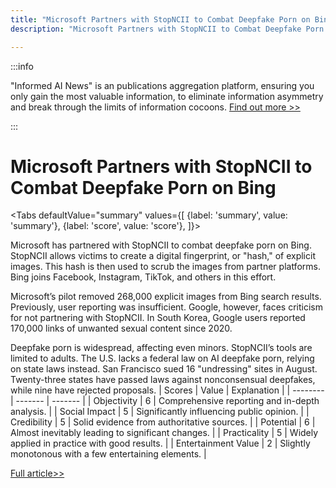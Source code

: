 ```yaml
---
title: "Microsoft Partners with StopNCII to Combat Deepfake Porn on Bing"
description: "Microsoft Partners with StopNCII to Combat Deepfake Porn on Bing"

---
```



:::info

"Informed AI News" is an publications aggregation platform, ensuring you only gain the most valuable information, to eliminate information asymmetry and break through the limits of information cocoons.  [Find out more >>](/)

:::

# Microsoft Partners with StopNCII to Combat Deepfake Porn on Bing


<Tabs
	defaultValue="summary"
	values={[
	{label: 'summary', value: 'summary'},
	{label: 'score', value: 'score'},
]}>
<TabItem value="summary">


Microsoft has partnered with StopNCII to combat deepfake porn on Bing. StopNCII allows victims to create a digital fingerprint, or "hash," of explicit images. This hash is then used to scrub the images from partner platforms. Bing joins Facebook, Instagram, TikTok, and others in this effort.

Microsoft’s pilot removed 268,000 explicit images from Bing search results. Previously, user reporting was insufficient. Google, however, faces criticism for not partnering with StopNCII. In South Korea, Google users reported 170,000 links of unwanted sexual content since 2020.

Deepfake porn is widespread, affecting even minors. StopNCII’s tools are limited to adults. The U.S. lacks a federal law on AI deepfake porn, relying on state laws instead. San Francisco sued 16 "undressing" sites in August. Twenty-three states have passed laws against nonconsensual deepfakes, while nine have rejected proposals.
</TabItem>
<TabItem value="score">
	| Scores     | Value   | Explanation |
	| -------- | ------- | ------- |
	| Objectivity  | 6    | Comprehensive reporting and in-depth analysis.    |
	| Social Impact | 5     | Significantly influencing public opinion.    |
	| Credibility    | 5    | Solid evidence from authoritative sources.    |
	| Potential    | 6    | Almost inevitably leading to significant changes.    |
	| Practicality    | 5    | Widely applied in practice with good results.    |
	| Entertainment Value    | 2    | Slightly monotonous with a few entertaining elements.    |
</TabItem>
</Tabs>

[Full article>>](https://techcrunch.com/2024/09/05/microsoft-gives-deepfake-porn-victims-a-tool-to-scrub-images-from-bing-search/)
